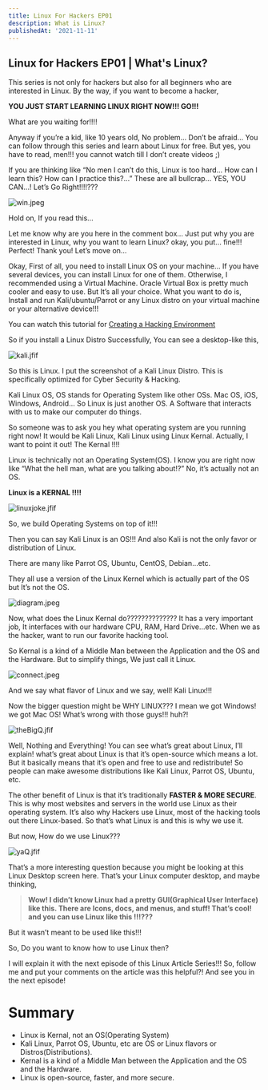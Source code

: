 ```yaml
---
title: Linux For Hackers EP01
description: What is Linux?
publishedAt: '2021-11-11'
---
```


## Linux for Hackers EP01 | What's Linux?

This series is not only for hackers but also for all beginners who are interested in Linux. By the way, if you want to become a hacker,

**YOU JUST START LEARNING LINUX RIGHT NOW!!! GO!!!** 

What are you waiting for!!!!

Anyway if you’re a kid, like 10 years old, No problem… Don’t be afraid… You can follow through this series and learn about Linux for free. But yes, you have to read, men!!! you cannot watch till I don’t create videos ;)

If you are thinking like “No men I can’t do this, Linux is too hard… How can I learn this? How can I practice this?…” These are all bullcrap… YES, YOU CAN…! Let’s Go Right!!!!???

![win.jpeg](https://cdn.hashnode.com/res/hashnode/image/upload/v1636635915287/cnBshK0FV.jpeg)

Hold on, If you read this…

Let me know why are you here in the comment box… Just put why you are interested in Linux, why you want to learn Linux? okay, you put… fine!!! Perfect! Thank you! Let’s move on…

Okay, First of all, you need to install Linux OS on your machine… If you have several devices, you can install Linux for one of them. Otherwise, I recommended using a Virtual Machine. Oracle Virtual Box is pretty much cooler and easy to use. But It’s all your choice. What you want to do is, Install and run Kali/ubuntu/Parrot or any Linux distro on your virtual machine or your alternative device!!!

You can watch this tutorial for  [Creating a Hacking Environment](https://zaidmukaddam.me/creating-a-hacking-environment) 

So if you install a Linux Distro Successfully, You can see a desktop-like this,


![kali.jfif](https://cdn.hashnode.com/res/hashnode/image/upload/v1636636096817/ykCCSme6Q.jpeg)

So this is Linux. I put the screenshot of a Kali Linux Distro. This is specifically optimized for Cyber Security & Hacking.

Kali Linux OS, OS stands for Operating System like other OSs. Mac OS, iOS, Windows, Android… So Linux is just another OS. A Software that interacts with us to make our computer do things.

So someone was to ask you hey what operating system are you running right now! It would be Kali Linux, Kali Linux using Linux Kernal. Actually, I want to point it out! The Kernal !!!!

Linux is technically not an Operating System(OS). I know you are right now like “What the hell man, what are you talking about!?” No, it’s actually not an OS.

**Linux is a KERNAL !!!!**

![linuxjoke.jfif](https://cdn.hashnode.com/res/hashnode/image/upload/v1636636176864/xFhap0S7_.jpeg)

So, we build Operating Systems on top of it!!!

Then you can say Kali Linux is an OS!!! And also Kali is not the only favor or distribution of Linux.

There are many like Parrot OS, Ubuntu, CentOS, Debian…etc.

They all use a version of the Linux Kernel which is actually part of the OS but It’s not the OS.

![diagram.jpeg](https://cdn.hashnode.com/res/hashnode/image/upload/v1636636223502/z4rS3i87n.jpeg)

Now, what does the Linux Kernal do?????????????? It has a very important job, It interfaces with our hardware CPU, RAM, Hard Drive…etc. When we as the hacker, want to run our favorite hacking tool.

So Kernal is a kind of a Middle Man between the Application and the OS and the Hardware. But to simplify things, We just call it Linux.

![connect.jpeg](https://cdn.hashnode.com/res/hashnode/image/upload/v1636636259125/MQpd0taRB.jpeg)

And we say what flavor of Linux and we say, well! Kali Linux!!!

Now the bigger question might be WHY LINUX??? I mean we got Windows! we got Mac OS! What’s wrong with those guys!!! huh?!

![theBigQ.jfif](https://cdn.hashnode.com/res/hashnode/image/upload/v1636636297280/yyhTyMty5.jpeg)

Well, Nothing and Everything! You can see what’s great about Linux, I’ll explain! what’s great about Linux is that it’s open-source which means a lot. But it basically means that it’s open and free to use and redistribute! So people can make awesome distributions like Kali Linux, Parrot OS, Ubuntu, etc.

The other benefit of Linux is that it’s traditionally **FASTER & MORE SECURE**. This is why most websites and servers in the world use Linux as their operating system. It’s also why Hackers use Linux, most of the hacking tools out there Linux-based. So that’s what Linux is and this is why we use it.

But now, How do we use Linux???

![yaQ.jfif](https://cdn.hashnode.com/res/hashnode/image/upload/v1636636339118/CL2ejLa9j.jpeg)

That’s a more interesting question because you might be looking at this Linux Desktop screen here. That’s your Linux computer desktop, and maybe thinking,

> **Wow! I didn’t know Linux had a pretty GUI(Graphical User Interface) like this. There are Icons, docs, and menus, and stuff! That’s cool! and you can use Linux like this !!!???**

But it wasn’t meant to be used like this!!!

So, Do you want to know how to use Linux then?

I will explain it with the next episode of this Linux Article Series!!! So, follow me and put your comments on the article was this helpful?! And see you in the next episode!

# Summary
- Linux is Kernal, not an OS(Operating System)
- Kali Linux, Parrot OS, Ubuntu, etc are OS or Linux flavors or Distros(Distributions).
- Kernal is a kind of a Middle Man between the Application and the OS and the Hardware.
- Linux is open-source, faster, and more secure.